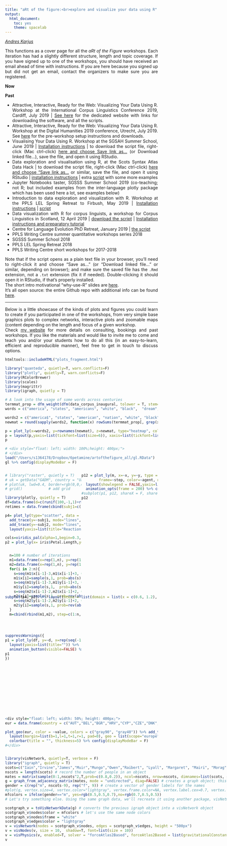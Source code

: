 ```yaml
---
title: "aRt of the figure:<br>explore and visualize your data using R"
output: 
  html_document:
    toc: yes
    theme: spacelab
---
```

<style type="text/css">

h1.title {
  font-size: 30px;
  margin-top: 90px;
  background-color: white;
  padding-top: 7px;
  padding-bottom: 10px;
  padding-left:5px;
  z-index: 100;
}


</style>


<img src="top.jpeg" alt = '' style = 'position:absolute; top:0; right:0; padding:0px; width=100%;overflow:hidden;z-index:-1'>
_[Andres Karjus](http://andreskarjus.github.io)_

<div style="text-align: justify"> 

This functions as a cover page for all the *aRt of the Figure* workshops. Each iteration has had a slightly different structure, length and topic coverage. If you have signed up to one of the workshops, you should have received an email ahead of time with instructions. If you are here because you signed up but did not get an email, contact the organizers to make sure you are registered.


**Now**


**Past**

- Attractive, Interactive, Ready for the Web: Visualizing Your Data Using R. Workshop at the International Corpus Linguistics Conference 2019, Cardiff, July 2019 | [See here ](https://andreskarjus.github.io/artofthefigure/cl2019) for the dedicated website with links for downloading the software, and all the scripts.
- Attractive, Interactive, Ready for the Web: Visualizing Your Data Using R. Workshop at the Digital Humanities 2019 conference, Utrecht, July 2019. See [here](https://andreskarjus.github.io/artofthefigure/dh2019) for the pre-workshop setup instructions and downloads.
- Visualising Your Data Using R. Workshop at the SGSAH Summer School, June 2019 | [Installation instructions](https://andreskarjus.github.io/artofthefigure/preworkshop_sgsah.html) | to download the script file, right-click (Mac ctrl-click) <a href="https://raw.githubusercontent.com/andreskarjus/artofthefigure/master/artofthefigure_sgsah.Rmd" download target="_blank">here and choose Save link as...</a> (or Download linked file...), save the file, and open it using RStudio.
- Data exploration and visualisation using R, at the Scots Syntax Atlas Data Hack | to download the script file, right-click (Mac ctrl-click) <a href="https://raw.githubusercontent.com/andreskarjus/artofthefigure/master/artofthefigure_scosya.Rmd" download target="_blank">here and choose "Save link as...</a> or similar, save the file, and open it using RStudio |   [installation instructions](https://andreskarjus.github.io/artofthefigure/preworkshop_scosya.html) | extra [script](https://andreskarjus.github.io/artofthefigure/scosya_dataimport_mds.html) with some more examples
- Jupyter Notebooks taster, SGSSS Summer School 2019 (co-teaching; not R; but included examples from the inter-language plotly package which has been used here a lot, see examples below)
- Introduction to data exploration and visualization with R. Workshop at the PPLS LEL Spring Retreat to Firbush, May 2019 | [Installation instructions](https://andreskarjus.github.io/artofthefigure/preworkshop_firbush2.html)  | <a download href="https://raw.githubusercontent.com/andreskarjus/artofthefigure/master/artofthefigure_firbush2.Rmd">script</a>
- Data visualization with R for corpus linguists, a workshop for Corpus Linguistics in Scotland, 12 April 2019 | <a download href="https://raw.githubusercontent.com/andreskarjus/artofthefigure/master/artofthefigure_clis.Rmd">download the script</a> | [Installation instructions and preparatory tutorial](https://andreskarjus.github.io/artofthefigure/preworkshop_clis.html) 
- Centre for Language Evolution PhD Retreat, January 2019 |  <a download href="https://raw.githubusercontent.com/andreskarjus/artofthefigure/master/artofthefigure_clephd.Rmd">the script</a>
- PPLS Writing Centre summer quantitative workshops series 2018
- SGSSS Summer School 2018
- PPLS LEL Spring Retreat 2018
- PPLS Writing Centre short workshops for 2017-2018

Note that if the script opens as a plain text file in your browser, you'll need to right-click it and choose "Save as..." (or "Download linked file..." or similar, depending on browser); and make sure the saved file has the `.Rmd` extension, not a `.txt` extension (fix it if needed). Double-clicking it should open it in RStudio, if that's properly installed.
<br>The short intro motivational "why-use-R" slides are [here](https://andreskarjus.github.io/artofthefigure/intro). 
<br>It's all open source: the entire Github repo with additional info can be found [here](https://github.com/andreskarjus/artofthefigure). 



---

Below is a little showcase of the kinds of plots and figures you could learn to create if you participated in one of the workshops, from very simple base graphics plots to complex networks, interactive plots and zoomable maps (content depending on the length and focus of a given workshop. <br> Check [my website](https://andreskarjus.github.io/) for more details on consulting, bookings and past workshops. If you like the materials and would like to invite me to come and teach you and/or your students how to do all this (in an easy-to-learn, efficient and reproducible manner), feel free to get in touch to discuss options.

</div> 

```r
htmltools::includeHTML("plots_fragment.html") 
```


```r
library("quanteda", quietly=T, warn.conflicts=F) 
library("plotly", quietly=T, warn.conflicts=F)
library(RColorBrewer)
library(scales)
library(magrittr)
library(igraph, quietly = T)

# A look into the usage of some words across centuries
termmat_prop = dfm_weight(dfm(data_corpus_inaugural, tolower = T, stem=F,remove=stopwords(), remove_punct=T), "prop") # use normalized frequencies
words = c("america", "states", "americans", "white", "black",  "dream", "hope", "happiness",  "business", "dollars","money",  "immigrants", "peace", "war", "terror")

words2 = c("america$", "states", "american", "nation", "white", "black",  "dream", "hope", "great", "happiness",  "business", "dollar","money",  "immigra", "peace", "war", "army", "terror", "god", "lord")
newmat = round(sapply(words2, function(x) rowSums(termmat_prop[, grep(x, colnames(termmat_prop))])),5)

p = plot_ly(x=words2, y=rownames(newmat), z=newmat, type="heatmap", colors = colorRamp(c("white", "lightgray", "gray", "darkgray", "black")),showscale = F)
p = layout(p,yaxis=list(tickfont=list(size=6)), xaxis=list(tickfont=list(size=6)),  margin = list(l=130, b=70), paper_bgcolor=rgb(0.95,0.95,0.95)) %>% config(displayModeBar = F)
p


```


```r
# <div style="float: left; width: 100%;height: 400px;">
# </div>
load("/Users/s1364178/Dropbox/6petamine/artofthefigure_all/gl.RData")
gl %>% config(displayModeBar = F)
```


<div style="float: left; width: 50%; height: 400px;">
```r
# library("raster", quietly = T)
# uk = getData("GADM", country = "United Kingdom", level = 2) # download UK map (needs the raster package to be loaded)
# plot(uk, lwd=0.4, border=rgb(0,0,0,0.2)) # plot the UK
# grid()            # add grid

library(plotly, quietly = T)
df=data.frame(d=c(runif(100,-1,1)+rnorm(100,0,0.5),sort(runif(100,-0.6,0.6))+rnorm(100,0,0.5), sort(runif(100,-1,1))+rnorm(100, 0, 0.1)), R2=as.factor(c(rep("0",100), rep("0.3",100), rep("0.95",100) )))
retimes = data.frame(cbind(subj1=c(runif(20, 0,0.1), seq(0.1, 2.8,length.out = 80)) *  runif(100, 0.7, 1.1 ), subj2=sort(rnorm(100, 1,0.3))*runif(100,0.4,0.8), subj3=sort(rnorm(100, 1,0.3))*runif(100,0.9,1.1) ))

p4= plot_ly(type="scatter", data = retimes, mode="none")  %>% 
  add_trace(y=~subj1, mode="lines", name="Subject 1", color=I("darkgray")) %>% 
  add_trace(y=~subj2, mode="lines", name="Subject 2", color=I("darkred")) %>% 
  layout(yaxis=list(title="Reaction time"), xaxis=list(title="Experiment progress"), showlegend=F) %>% config(displayModeBar = F)

cols=viridis_pal(alpha=1,begin=0.3, end=0.8)(3)
p2 = plot_ly(x= iris$Petal.Length,y=iris$Sepal.Width, z=iris$Sepal.Length, type="scatter3d",mode="markers",color=iris$Species, colors=cols, opacity=0.4, marker=list(size=7)) %>% layout(showlegend=F) %>% config(displayModeBar = F)


  n=100 # number of iterations
  m1=data.frame(x=rep(1,n), y=rep(1,n))
  m2=data.frame(x=rep(1,n), y=rep(1,n))
  for(i in 2:n){
    s=seq(m1$x[i-1]-3,m1$x[i-1]+3, 0.5); s=s[s>0]
    m1$x[i]=sample(s,1, prob=abs(s))
    s=seq(m1$y[i-1]-3,m1$y[i-1]+3, 0.5); s=s[s>0]
    m1$y[i]=sample(s,1,  prob=abs(s))
    s=seq(m2$x[i-1]-2,m2$x[i-1]+2, 0.5); s=s[s>0]
    m2$x[i]=sample(s,1, prob=rev(abs(s-m1$x[i])) )
    s=seq(m2$y[i-1]-2,m2$y[i-1]+2, 0.5); s=s[s>0]
    m2$y[i]=sample(s,1, prob=rev(abs(s-m1$y[i])) )
  }
  m=cbind(rbind(m1,m2), step=c(1:n,1:n), agent=rep(c("a", "b"), each=n))




suppressWarnings({
p1 = plot_ly(df, y=~d, x=rep(seq(-1,1,length.out = 100),3), color=~R2, colors=c("dimgray", "darkgreen", "darkred"), hoverinfo="none", frame = ~R2,type = 'scatter', mode = 'markers',showlegend = F) %>%
  layout(yaxis=list(title="")) %>% 
  animation_button(visible=FALSE) %>% config(displayModeBar = F)
p1
})
```
</div>
<div style="float: right; width: 50%; height: 400px;">
```r
p12 = plot_ly(m, x=~x, y=~y, type = 'scatter', mode = 'markers', 
        frame=~step, color=~agent, marker=list(size=20), colors=c(rgb(0,0,0.5,0.8), rgb(0.5,0,0,0.8))) %>% 
  layout(showlegend = FALSE,yaxis=list(title=""),xaxis=list(title="")) %>% 
  animation_opts(frame = 200) %>% config(displayModeBar = F)
#subplot(p1, p12, shareX = F, shareY = F,which_layout = "merge") %>% layout(scene = list(domain = list(x = c(0.6, 1.2), y = c(0,1)))) %>% animation_slider()
p12

```
</div>
<div style="display: inline-block; position: relative; width: 100%;height: 400px;">
```r
subplot(p4, p2) %>% layout(scene = list(domain = list(x = c(0.6, 1.2), y = c(0,1))))

```
</div>


```r
<div style="float: left; width: 50%; height: 400px;">
eur = data.frame(country = c("AUT","BEL","BGR","HRV","CYP","CZE","DNK","EST","FIN","FRA","DEU","GRC","HUN","IRL","ITA","LVA","LTU","LUX","MLT","NLD","POL","PRT","ROU","SVK","SVN","ESP","SWE","GBR", "NOR", "ISL"), value = sample(seq(0,5,0.1),30)) # create some data

plot_geo(eur, color = ~value, colors = c("gray90", "gray40")) %>% add_trace(z = ~value, locations = ~country, color = ~value) %>% 
  layout(margin=list(b=1,l=1,t=1,r=1, pad=0), geo = list(scope="europe",lonaxis = list(range = c(-10, 28)),lataxis = list(range = c(30, 73)) ), margin=list(l=0,r=0,b=0,t=0))  %>%  hide_colorbar() %>%
  colorbar(title = "", thickness=5) %>% config(displayModeBar = F)
#</div>
```

<div style="display:flex;height:300px">
<div style="flex:1;padding-right:5px">
```r

library(visNetwork, quietly=T, verbose = F)
library("igraph", quietly = T)  
scots=c("Iain","Irvine","James","Muir","Mungo","Owen","Raibert", "Lyall", "Margaret", "Mairi", "Morag", "Murdina","Rhona", "Sorcha", "Thomasina","Una")
nscots = length(scots) # record the number of people in an object
mates = matrix(sample(0:1,nscots^2,T,prob=c(0.8,0.2)), ncol=nscots, nrow=nscots, dimnames=list(scots, scots)) # this creates a randomized matrix signifying friendships; no need to think about this too hard for now
g = graph_from_adjacency_matrix(mates, mode = "undirected", diag=FALSE) # creates a graph object; this need to have igraph loaded to work
gender = c(rep("m", nscots-9), rep("f", 9)) # create a vector of gender labels for the names
#plot(g, vertex.size=4, vertex.color="lightgray", vertex.frame.color=NA, vertex.label.cex=0.7, vertex.label.color=ifelse(gender=="m", yes="blue",no="tomato"), vertex.label.dist=0.1, vertex.label.font=2, edge.color=rgb(0,0,0,0.3))
mfcolors = ifelse(gender=="m", yes=rgb(0.5,0.5,0.7),no=rgb(0.7,0.5,0.5))
# Let's try something else. Using the same graph data, we'll recreate it using another package, visNetwork, which makes graphs interactable.

scotgraph_v = toVisNetworkData(g) # converts the previous igraph object into a visNetwork object
scotgraph_v$nodes$color = mfcolors # let's use the same node colors
scotgraph_v$nodes$frame = "white"
scotgraph_v$edges$color = "lightgray"
v = visNetwork(nodes = scotgraph_v$nodes, edges = scotgraph_v$edges, height = "500px")
v = visNodes(v, size = 10,  shadow=T, font=list(size = 10))
v = visPhysics(v, enabled=T, solver = "forceAtlas2Based", forceAtlas2Based = list(gravitationalConstant = -10)) 
v 

```
</div>

<div style="flex:1;padding-left:5px">
```r
library(visNetwork, quietly=T, verbose = F)

speeches = data_corpus_inaugural$documents$texts # extract speeches data from the internal object
speeches = gsub("Washington DC", "DC", speeches) # replace city name to avoid confusion with president Washington (hopefully)
speechgivers = data_corpus_inaugural$documents$President # names of presidents giving the speech
presidents = unique(data_corpus_inaugural$documents$President) # presidents (some were elected more than once)
mentions = matrix(0, ncol=length(presidents), nrow=length(presidents), dimnames=list(presidents, presidents))
for(president in presidents){
  foundmentions = grep(president, speeches)
  mentions[speechgivers[foundmentions], president ] = 1
}

pgraph = graph_from_adjacency_matrix(mentions, mode="directed") # this uses igraph
pgraph_v = toVisNetworkData(pgraph )
v = visNetwork(nodes = pgraph_v$nodes, edges = pgraph_v$edges)
v = visNodes(v, size = 10,  shadow=T, font=list(size = 25), color="gray")
v = visIgraphLayout(v, "layout_in_circle", smooth=T)
v = visEdges(v, arrows = "to",  shadow=T, smooth=list(type="discrete"), selectionWidth=5)
v = visOptions(v, highlightNearest = list(enabled = T, hover = T, degree=1, labelOnly=F, algorithm="hierarchical"), nodesIdSelection = F)
v
```
</div>

</div>

<br>
<br>

<br>